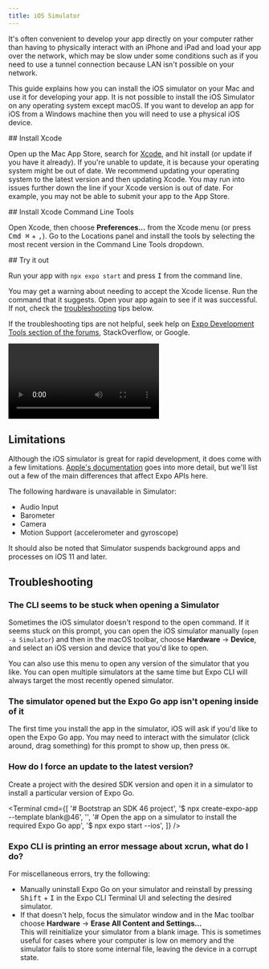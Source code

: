 ```yaml
---
title: iOS Simulator
---
```



It's often convenient to develop your app directly on your computer rather than having to physically interact with an iPhone and iPad and load your app over the network, which may be slow under some conditions such as if you need to use a tunnel connection because LAN isn't possible on your network.

This guide explains how you can install the iOS simulator on your Mac and use it for developing your app. It is not possible to install the iOS Simulator on any operating system except macOS. If you want to develop an app for iOS from a Windows machine then you will need to use a physical iOS device.

<Step label="1">
## Install Xcode

Open up the Mac App Store, search for [Xcode](https://apps.apple.com/us/app/xcode/id497799835), and hit install (or update if you have it already).
If you're unable to update, it is because your operating system might be out of date. We recommend updating your operating system to the latest version and then updating Xcode.
You may run into issues further down the line if your Xcode version is out of date. For example, you may not be able to submit your app to the App Store.
</Step>

<Step label="2">
## Install Xcode Command Line Tools

Open Xcode, then choose **Preferences...** from the Xcode menu (or press <kbd>Cmd ⌘</kbd> + <kbd>,</kbd>). Go to the Locations panel and install the tools by selecting the most recent version in the Command Line Tools dropdown.

<ImageSpotlight alt="Xcode preferences" src="/static/images/xcode-command-line.png" />
</Step>

<Step label="3">
## Try it out

Run your app with `npx expo start` and press <kbd>I</kbd> from the command line.

You may get a warning about needing to accept the Xcode license. Run the command that it suggests. Open your app again to see if it was successful.
If not, check the [troubleshooting](#troubleshooting) tips below.

If the troubleshooting tips are not helpful, seek help on [Expo Development Tools section of the forums](https://forums.expo.dev/c/expo-dev-tools), StackOverflow, or Google.

<Video file="open-in-ios-simulator.mp4" />

> Pro Tip: Press <kbd>Shift</kbd> + <kbd>I</kbd> in the CLI UI to interactively select a simulator to open.
</Step>

## Limitations

Although the iOS simulator is great for rapid development, it does come with a few limitations. [Apple's documentation](https://help.apple.com/simulator/mac/current/#/devb0244142d) goes into more detail, but we'll list out a few of the main differences that affect Expo APIs here.

The following hardware is unavailable in Simulator:

- Audio Input
- Barometer
- Camera
- Motion Support (accelerometer and gyroscope)

It should also be noted that Simulator suspends background apps and processes on iOS 11 and later.

## Troubleshooting

### The CLI seems to be stuck when opening a Simulator

Sometimes the iOS simulator doesn't respond to the open command. If it seems stuck on this prompt, you can open the iOS simulator manually (`open -a Simulator`) and then in the macOS toolbar, choose **Hardware** &rarr; **Device**, and select an iOS version and device that you'd like to open.

<ImageSpotlight
  alt="Hardware > Device toolbar in Xcode"
  src="/static/images/open-simulator-manually.png"
/>

You can also use this menu to open any version of the simulator that you like. You can open multiple simulators at the same time but Expo CLI will always target the most recently opened simulator.

### The simulator opened but the Expo Go app isn't opening inside of it

The first time you install the app in the simulator, iOS will ask if you'd like to open the Expo Go app. You may need to interact with the simulator (click around, drag something) for this prompt to show up, then press `OK`.

### How do I force an update to the latest version?

Create a project with the desired SDK version and open it in a simulator to install a particular version of Expo Go.

<Terminal
  cmd={[
    '# Bootstrap an SDK 46 project',
    '$ npx create-expo-app --template blank@46',
    '',
    '# Open the app on a simulator to install the required Expo Go app',
    '$ npx expo start --ios',
  ]}
/>

### Expo CLI is printing an error message about xcrun, what do I do?

For miscellaneous errors, try the following:

- Manually uninstall Expo Go on your simulator and reinstall by pressing <kbd>Shift</kbd> + <kbd>I</kbd> in the Expo CLI Terminal UI and selecting the desired simulator.
- If that doesn't help, focus the simulator window and in the Mac toolbar choose **Hardware** &rarr; **Erase All Content and Settings...**<br/>
  This will reinitialize your simulator from a blank image. This is sometimes useful for cases where your computer is low on memory and the simulator fails to store some internal file, leaving the device in a corrupt state.
